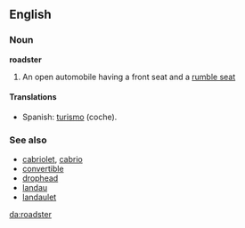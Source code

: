 ==English==
===Noun===
'''roadster'''

# An open automobile having a front seat and a [[rumble seat]]

====Translations====
*Spanish: [[turismo]] (coche).

===See also===
*[[cabriolet]], [[cabrio]]
*[[convertible]]
*[[drophead]]
*[[landau]]
*[[landaulet]]

[[da:roadster]]